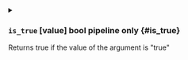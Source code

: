 

<details className="config-field -function" data-expandable="false">
<summary>

### `is_true` <span class="config-field-type">[value]</span> <span class="config-field-enum"></span> <span class="config-field-default -return">bool</span> <span class="config-field-required" data-required="false">pipeline only</span>  {#is_true}

Returns true if the value of the argument is "true"

</summary>



</details>
